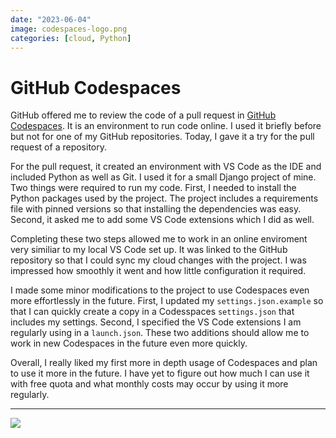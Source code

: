 ```yaml
---
date: "2023-06-04"
image: codespaces-logo.png
categories: [cloud, Python]
---
```


# GitHub Codespaces

GitHub offered me to review the code of a pull request in [GitHub Codespaces](https://github.com/features/codespaces). It is an environment to run code online. I used it briefly before but not for one of my GitHub repositories. Today, I gave it a try for the pull request of a repository.

For the pull request, it created an environment with VS Code as the IDE and included Python as well as Git. I used it for a small Django project of mine. Two things were required to run my code. First, I needed to install the Python packages used by the project. The project includes a requirements file with pinned versions so that installing the dependencies was easy. Second, it asked me to add some VS Code extensions which I did as well.

Completing these two steps allowed me to work in an online enviroment very similiar to my local VS Code set up. It was linked to the GitHub repository so that I could sync my cloud changes with the project. I was impressed how smoothly it went and how little configuration it required.

I made some minor modifications to the project to use Codespaces even more effortlessly in the future. First, I updated my `settings.json.example` so that I can quickly create a copy in a Codesspaces `settings.json` that includes my settings. Second, I specified the VS Code extensions I am regularly using in a `launch.json`. These two additions should allow me to work in new Codespaces in the future even more quickly.

Overall, I really liked my first more in depth usage of Codespaces and plan to use it more in the future. I have yet to figure out how much I can use it with free quota and what monthly costs may occur by using it more regularly.

---

![](codespace-hd.png)